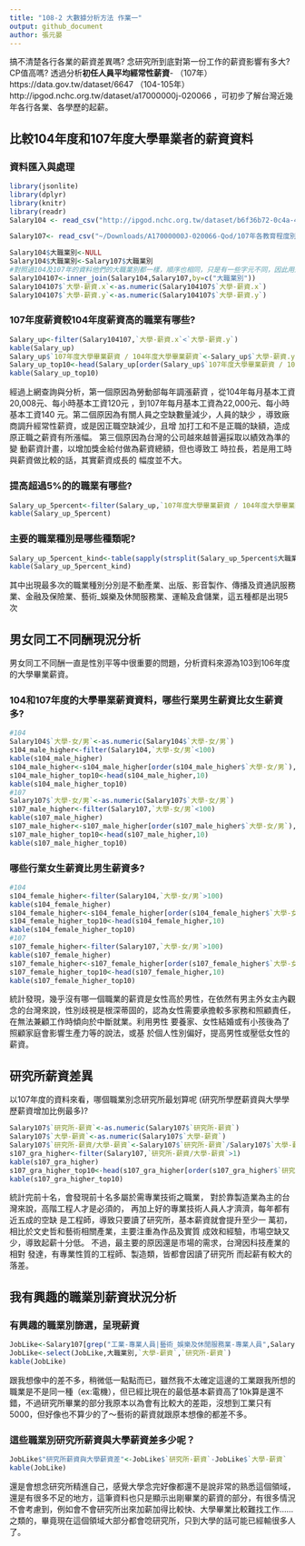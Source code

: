 ```yaml
---
title: "108-2 大數據分析方法 作業一"
output: github_document
author: 張元晏
---
```


搞不清楚各行各業的薪資差異嗎? 念研究所到底對第一份工作的薪資影響有多大? CP值高嗎? 透過分析**初任人員平均經常性薪資**- （107年）https://data.gov.tw/dataset/6647 （104-105年）http://ipgod.nchc.org.tw/dataset/a17000000j-020066 ，可初步了解台灣近幾年各行各業、各學歷的起薪。

## 比較104年度和107年度大學畢業者的薪資資料

### 資料匯入與處理
```r
library(jsonlite)
library(dplyr)
library(knitr)
library(readr)
Salary104 <- read_csv("http://ipgod.nchc.org.tw/dataset/b6f36b72-0c4a-4b60-9254-1904e180ddb1/resource/98d5094d-7481-44b5-876a-715a496f922c/download/")

Salary107<- read_csv("~/Downloads/A17000000J-020066-Qod/107年各教育程度別初任人員每人每月經常性薪資─按大職類分.csv")

Salary104$大職業別<-NULL
Salary104$大職業別<-Salary107$大職業別
#對照過104及107年的資料他們的大職業別都一樣，順序也相同，只是有一些字元不同，因此用這種方式做更改
Salary104107<-inner_join(Salary104,Salary107,by=c("大職業別"))
Salary104107$`大學-薪資.x`<-as.numeric(Salary104107$`大學-薪資.x`)
Salary104107$`大學-薪資.y`<-as.numeric(Salary104107$`大學-薪資.y`)
```

### 107年度薪資較104年度薪資高的職業有哪些? 
```r
Salary_up<-filter(Salary104107,`大學-薪資.x`<`大學-薪資.y`)
kable(Salary_up)
Salary_up$`107年度大學畢業薪資 / 104年度大學畢業薪資`<-Salary_up$`大學-薪資.y`/ Salary_up$`大學-薪資.x`
Salary_up_top10<-head(Salary_up[order(Salary_up$`107年度大學畢業薪資 / 104年度大學畢業薪資`,decreasing = T),],10)
kable(Salary_up_top10)
```

經過上網查詢與分析，第一個原因為勞動部每年調漲薪資
，從104年每月基本工資20,008元、每小時基本工資120元
，到107年每月基本工資為22,000元、每小時基本工資140
元。第二個原因為有關人員之空缺數量減少，人員的缺少
，導致廠商調升經常性薪資，或是因正職空缺減少，且增
加打工和不是正職的缺額，造成原正職之薪資有所漲幅。
第三個原因為台灣的公司越來越普遍採取以績效為準的變
動薪資計畫，以增加獎金給付做為薪資總額，但也導致工
時拉長，若是用工時與薪資做比較的話，其實薪資成長的
幅度並不大。

### 提高超過5%的的職業有哪些? 
```r
Salary_up_5percent<-filter(Salary_up,`107年度大學畢業薪資 / 104年度大學畢業薪資`>1.05)
kable(Salary_up_5percent)  
```

### 主要的職業種別是哪些種類呢?
```r
Salary_up_5percent_kind<-table(sapply(strsplit(Salary_up_5percent$大職業別,"-"),"[",1))
kable(Salary_up_5percent_kind) 
```

其中出現最多次的職業種別分別是不動產業、出版、影音製作、傳播及資通訊服務業、金融及保險業、藝術_娛樂及休閒服務業、運輸及倉儲業，這五種都是出現5次

## 男女同工不同酬現況分析

男女同工不同酬一直是性別平等中很重要的問題，分析資料來源為103到106年度的大學畢業薪資。

### 104和107年度的大學畢業薪資資料，哪些行業男生薪資比女生薪資多?
```r
#104
Salary104$`大學-女/男`<-as.numeric(Salary104$`大學-女/男`)
s104_male_higher<-filter(Salary104,`大學-女/男`<100)
kable(s104_male_higher) 
s104_male_higher<-s104_male_higher[order(s104_male_higher$`大學-女/男`),]
s104_male_higher_top10<-head(s104_male_higher,10)
kable(s104_male_higher_top10)
#107
Salary107$`大學-女/男`<-as.numeric(Salary107$`大學-女/男`)
s107_male_higher<-filter(Salary107,`大學-女/男`<100)
kable(s107_male_higher) 
s107_male_higher<-s107_male_higher[order(s107_male_higher$`大學-女/男`),]
s107_male_higher_top10<-head(s107_male_higher,10)
kable(s107_male_higher_top10)
```

### 哪些行業女生薪資比男生薪資多? 
```r
#104
s104_female_higher<-filter(Salary104,`大學-女/男`>100)
kable(s104_female_higher) 
s104_female_higher<-s104_female_higher[order(s104_female_higher$`大學-女/男`),]
s104_female_higher_top10<-head(s104_female_higher,10)
kable(s104_female_higher_top10)
#107
s107_female_higher<-filter(Salary107,`大學-女/男`>100)
kable(s107_female_higher) 
s107_female_higher<-s107_female_higher[order(s107_female_higher$`大學-女/男`),]
s107_female_higher_top10<-head(s107_female_higher,10)
kable(s107_female_higher_top10)
```

統計發現，幾乎沒有哪一個職業的薪資是女性高於男性，在依然有男主外女主內觀念的台灣來說，性別歧視是根深蒂固的，認為女性需要承擔較多家務和照顧責任，在無法兼顧工作時傾向於中斷就業。利用男性
要養家、女性結婚或有小孩後為了照顧家庭會影響生產力等的說法，或基
於個人性別偏好，提高男性或壓低女性的薪資。

## 研究所薪資差異

以107年度的資料來看，哪個職業別念研究所最划算呢 (研究所學歷薪資與大學學歷薪資增加比例最多)?
 
```r
Salary107$`研究所-薪資`<-as.numeric(Salary107$`研究所-薪資`)
Salary107$`大學-薪資`<-as.numeric(Salary107$`大學-薪資`)
Salary107$`研究所-薪資/大學-薪資`<-Salary107$`研究所-薪資`/Salary107$`大學-薪資`
s107_gra_higher<-filter(Salary107,`研究所-薪資/大學-薪資`>1)
kable(s107_gra_higher)
s107_gra_higher_top10<-head(s107_gra_higher[order(s107_gra_higher$`研究所-薪資/大學-薪資`,decreasing = T),],10)
kable(s107_gra_higher_top10)
```

統計完前十名，會發現前十名多屬於需專業技術之職業，
對於靠製造業為主的台灣來說，高階工程人才是必須的，
再加上好的專業技術人員人才濟濟，每年都有近五成的空缺
是工程師，導致只要讀了研究所，基本薪資就會提升至少一
萬初，相比於文史哲和藝術相關產業，主要注重為作品及實質
成效和經驗，市場空缺又少，導致起薪十分低。
不過，最主要的原因還是市場的需求，台灣因科技產業的相對
發達，有專業性質的工程師、製造類，皆都會因讀了研究所
而起薪有較大的落差。

## 我有興趣的職業別薪資狀況分析

### 有興趣的職業別篩選，呈現薪資
```r
JobLike<-Salary107[grep("工業-專業人員|藝術_娛樂及休閒服務業-專業人員",Salary107$大職業別),]
JobLike<-select(JobLike,大職業別,`大學-薪資`,`研究所-薪資`)
kable(JobLike)
```

跟我想像中的差不多，稍微低一點點而已，雖然我不太確定這邊的工業跟我所想的職業是不是同一種（ex:電機），但已經比現在的最低基本薪資高了10k算是還不錯，不過研究所畢業的部分我原本以為會有比較大的差距，沒想到工業只有5000，但好像也不算少的了～藝術的薪資就跟原本想像的都差不多。

### 這些職業別研究所薪資與大學薪資差多少呢？
```r
JobLike$"研究所薪資與大學薪資差"<-JobLike$`研究所-薪資`-JobLike$`大學-薪資`
kable(JobLike)
```

還是會想念研究所精進自己，感覺大學念完好像都還不是說非常的熟悉這個領域，還是有很多不足的地方，這筆資料也只是顯示出剛畢業的薪資的部分，有很多情況不會考慮到，例如會不會研究所出來加薪加得比較快、大學畢業比較難找工作......之類的，畢竟現在這個領域大部分都會唸研究所，只到大學的話可能已經輸很多人了。
